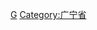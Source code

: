 {{Navbox
|bodyclass=hlist

|state      = autocollapse<!--autocollapse、uncollapsed、collapsed、plain、off-->
|name       = 广宁省行政区划
|title      = [[越南]][[广宁省]]行政区划
|image      = [[file:Flag of Vietnam.svg|border|50px|越南国旗]]
|above      =
|abovestyle = 
|listclass  = hlist

|group1 = [[省辖市]]（4）
| list1 =
*[[下龍市]]
*[[锦普市]]
*[[芒街市]]
*[[汪秘市]]
|group2 = [[市社]]（2）
| list2 =
*[[東潮市社]]
*[[廣安市社]]
|group3 = [[县]]（7）
| list3 =
*[[巴扯县]]
*[[平辽县]]
*[[姑苏县]]
*[[潭河县]]
*[[海河县]]
*[[先安县]]
*[[雲屯縣]]
|belowstyle = text-align: left;
|below      = 参阅：[[越南县级以上行政区列表]]
}}<noinclude>
[[Category:越南二级行政区模板|G]]
[[Category:广宁省]]
</noinclude>